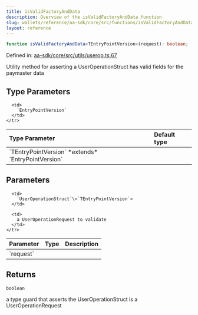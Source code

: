 ```yaml
---
title: isValidFactoryAndData
description: Overview of the isValidFactoryAndData function
slug: wallets/reference/aa-sdk/core/src/functions/isValidFactoryAndData
layout: reference
---
```


```ts
function isValidFactoryAndData<TEntryPointVersion>(request): boolean;
```

Defined in: [aa-sdk/core/src/utils/userop.ts:67](https://github.com/alchemyplatform/aa-sdk/blob/5b9429f0f16dcd4ff822527b8de589e19e88faa7/aa-sdk/core/src/utils/userop.ts#L67)

Utility method for asserting a UserOperationStruct has valid fields for the paymaster data

## Type Parameters

<table>
  <thead>
    <tr>
      <th align="left">Type Parameter</th>
      <th align="left">Default type</th>
    </tr>
  </thead>

  <tbody>
    <tr>
      <td>
        `TEntryPointVersion` *extends* `EntryPointVersion`
      </td>

      <td>
        `EntryPointVersion`
      </td>
    </tr>

  </tbody>
</table>

## Parameters

<table>
  <thead>
    <tr>
      <th align="left">Parameter</th>
      <th align="left">Type</th>
      <th align="left">Description</th>
    </tr>
  </thead>

  <tbody>
    <tr>
      <td>
        `request`
      </td>

      <td>
        `UserOperationStruct`\<`TEntryPointVersion`>
      </td>

      <td>
        a UserOperationRequest to validate
      </td>
    </tr>

  </tbody>
</table>

## Returns

`boolean`

a type guard that asserts the UserOperationStruct is a UserOperationRequest
